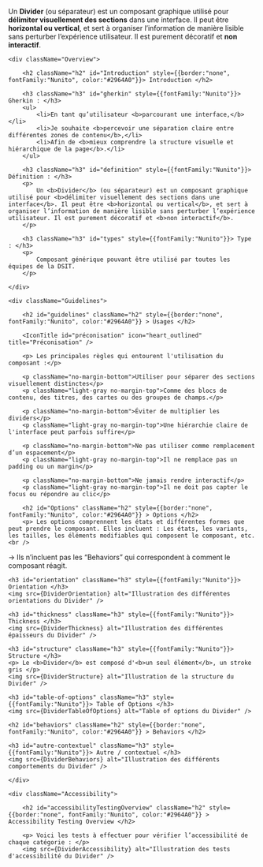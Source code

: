 



<Meta title="Composants/Divider" />

<HeaderComponent title="Divider" linkFigma="https://www.figma.com/design/Wiy8uWsWjoagf95lOmPXNU/01.0-Design-System-RTE---WEB?node-id=2051-3093&p=f&m=dev" linkGithub="https://github.com/rte-france/design-system-rte/tree/main/packages/angular/projects/ds-rte-lib/src/lib/components/divider" />

<p className="no-margin-bottom">
    Un <b>Divider</b> (ou séparateur) est un composant graphique utilisé pour <b>délimiter visuellement des sections</b> dans une interface. Il peut être <b>horizontal ou vertical</b>, et sert à organiser l’information de manière lisible sans perturber l’expérience utilisateur. Il est purement décoratif et <b>non interactif</b>.
</p>

<StorybookTabs>

    <div className="Overview">

        <h2 className="h2" id="Introduction" style={{border:"none", fontFamily:"Nunito", color:"#2964A0"}}> Introduction </h2>

        <h3 className="h3" id="gherkin" style={{fontFamily:"Nunito"}}> Gherkin : </h3>
        <ul>
            <li>En tant qu’utilisateur <b>parcourant une interface,</b></li>
            <li>Je souhaite <b>percevoir une séparation claire entre différentes zones de contenu</b>,</li>
            <li>Afin de <b>mieux comprendre la structure visuelle et hiérarchique de la page</b>.</li>
        </ul>

        <h3 className="h3" id="definition" style={{fontFamily:"Nunito"}}> Définition : </h3>
        <p>
            Un <b>Divider</b> (ou séparateur) est un composant graphique utilisé pour <b>délimiter visuellement des sections dans une interface</b>. Il peut être <b>horizontal ou vertical</b>, et sert à organiser l’information de manière lisible sans perturber l’expérience utilisateur. Il est purement décoratif et <b>non interactif</b>.
        </p>

        <h3 className="h3" id="types" style={{fontFamily:"Nunito"}}> Type : </h3>
        <p>
            Composant générique pouvant être utilisé par toutes les équipes de la DSIT.
        </p>

    </div>

    <div className="Guidelines">

        <h2 id="guidelines" className="h2" style={{border:"none", fontFamily:"Nunito", color:"#2964A0"}} > Usages </h2>

        <IconTitle id="préconisation" icon="heart_outlined" title="Préconisation" />

        <p> Les principales règles qui entourent l'utilisation du composant :</p>

        <p className="no-margin-bottom">Utiliser pour séparer des sections visuellement distinctes</p>
        <p className="light-gray no-margin-top">Comme des blocs de contenu, des titres, des cartes ou des groupes de champs.</p>

        <p className="no-margin-bottom">Éviter de multiplier les dividers</p>
        <p className="light-gray no-margin-top">Une hiérarchie claire de l'interface peut parfois suffire</p>

        <p className="no-margin-bottom">Ne pas utiliser comme remplacement d’un espacement</p>
        <p className="light-gray no-margin-top">Il ne remplace pas un padding ou un margin</p>

        <p className="no-margin-bottom">Ne jamais rendre interactif</p>
        <p className="light-gray no-margin-top">Il ne doit pas capter le focus ou répondre au clic</p>

        <h2 id="Options" className="h2" style={{border:"none", fontFamily:"Nunito", color:"#2964A0"}} > Options </h2>
        <p> Les options comprennent les états et différentes formes que peut prendre le composant. Elles incluent : Les états, les variants, les tailles, les éléments modifiables qui composent le composant, etc.<br />
→ Ils n’incluent pas les “Behaviors” qui correspondent à comment le composant réagit.</p>

    <h3 id="orientation" className="h3" style={{fontFamily:"Nunito"}}> Orientation </h3>
    <img src={DividerOrientation} alt="Illustration des différentes orientations du Divider" />

    <h3 id="thickness" className="h3" style={{fontFamily:"Nunito"}}> Thickness </h3>
    <img src={DividerThickness} alt="Illustration des différentes épaisseurs du Divider" />

    <h3 id="structure" className="h3" style={{fontFamily:"Nunito"}}> Structure </h3>
    <p> Le <b>Divider</b> est composé d'<b>un seul élément</b>, un stroke gris </p>
    <img src={DividerStructure} alt="Illustration de la structure du Divider" />

    <h3 id="table-of-options" className="h3" style={{fontFamily:"Nunito"}}> Table of Options </h3>
    <img src={DividerTableOfOptions} alt="Table of options du Divider" />

    <h2 id="behaviors" className="h2" style={{border:"none", fontFamily:"Nunito", color:"#2964A0"}} > Behaviors </h2>
    
    <h3 id="autre-contextuel" className="h3" style={{fontFamily:"Nunito"}}> Autre / contextuel </h3>
    <img src={DividerBehaviors} alt="Illustration des différents comportements du Divider" />

    </div>

    <div className="Accessibility">

        <h2 id="accessibilityTestingOverview" className="h2" style={{border:"none", fontFamily:"Nunito", color:"#2964A0"}} > Accessibility Testing Overview </h2>

        <p> Voici les tests à effectuer pour vérifier l’accessibilité de chaque catégorie : </p>
        <img src={DividerAccessibility} alt="Illustration des tests d'accessibilité du Divider" />


</div>

</StorybookTabs>